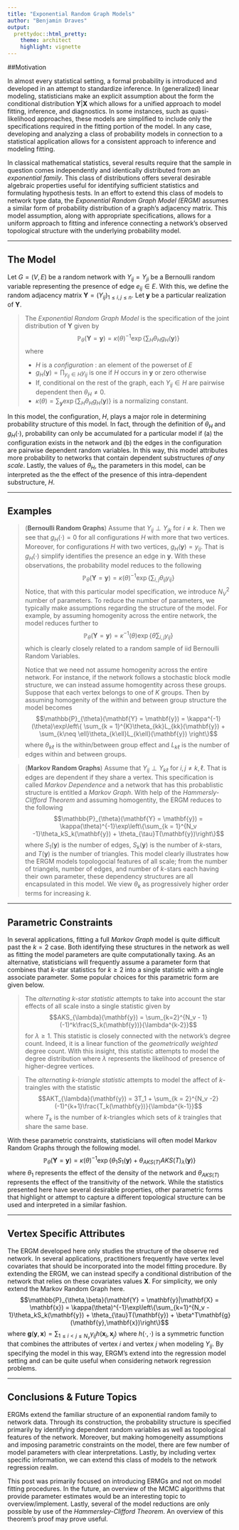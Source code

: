 ```yaml
---
title: "Exponential Random Graph Models"
author: "Benjamin Draves"
output:
  prettydoc::html_pretty:
    theme: architect
    highlight: vignette
---
```


##Motivation 

In almost every statistical setting, a formal probability is introduced and developed in an attempt to standardize inference. In (generalized) linear modeling, statisticians make an explicit assumption about the form the conditional distribution $\mathbf{Y}|\mathbf{X}$ which allows for a unified approach to model fitting, inference, and diagnostics. In some instances, such as quasi-likelihood approaches, these models are simplified to include only the specifications required in the fitting portion of the model. In any case, developing and analyzing a class of probability models in connection to a statistical application allows for a consistent approach to inference and modeling fitting. 

In classical mathematical statistics, several results require that the sample in question comes independently and identically distributed from an _exponential family_. This class of distributions offers several desirable algebraic properties useful for identifying sufficient statistics and formulating hypothesis tests. In an effort to extend this class of models to network type data, the _Exponential Random Graph Model (ERGM)_ assumes a similar form of probability distribution of a graph's adjacency matrix. This model assumption, along with appropriate specifications, allows for a uniform approach to fitting and inference connecting a network's observed topological structure with the underlying probability model. 

***
## The Model 

Let $G = (V,E)$ be a random network with $Y_{ij} = Y_{ji}$ be a Bernoulli random variable representing the presence of edge $e_{ij}\in E$. With this, we define the random adjacency matrix $\mathbf{Y} = (Y_{ij})_{1\leq i,j\leq n}$. Let $\mathbf{y}$ be a particular realization of $\mathbf{Y}$. 

> The _Exponential Random Graph Model_ is the specification of the joint distribution of $\mathbf{Y}$ given by $$\mathbb{P}_{\theta}(\mathbf{Y} = \mathbf{y}) =\kappa(\theta)^{-1} \exp\left\{\sum_{H}\theta_{H}g_H(\mathbf{y})\right\}$$ 
>where 
>
> * $H$ is a _configuration_ : an element of the powerset of $E$
> * $g_H(\mathbf{y}) = \prod_{y_{ij}\in H}y_{ij}$ is one if $H$ occurs in $\mathbf{y}$ or zero otherwise
> * If, conditional on the rest of the graph, each $Y_{ij}\in H$ are pairwise dependent then $\theta_H \neq 0$.
> * $\kappa(\theta) = \sum_{\mathbf{y}}\exp\left\{\sum_{H}\theta_{H}g_H(\mathbf{y})\right\}$ is a normalizing constant. 

In this model, the configuration, $H$, plays a major role in determining probability structure of this model. In fact, through the definition of $\theta_H$ and $g_H(\cdot)$, probability can only be accumulated for a particular model if (a) the configuration exists in the network and (b) the edges in the configuration are pairwise dependent random variables. In this way, this model attributes more probability to networks that contain dependent substructures _of any scale_. Lastly, the values of $\theta_H$, the parameters in this model, can be interpreted as the the effect of the presence of this intra-dependent substructure, $H$.  

***
## Examples

> (**Bernoulli Random Graphs**) Assume that $Y_{ij}\perp Y_{jk}$ for $i \neq k$. Then we see that $g_H(\cdot) = 0$ for all configurations $H$ with more that two vertices. Moreover, for configurations $H$ with two vertices, $g_H(\mathbf{y}) = y_{ij}$. That is $g_H(\cdot)$ simplify identifies the presence an edge in $\mathbf{y}$. With these observations, the probability model reduces to the following $$\mathbb{P}_{\theta}(\mathbf{Y} = \mathbf{y}) = \kappa(\theta)^{-1}\exp\left\{\sum_{i,j}\theta_{ij}y_{ij}\right\}$$
Notice, that with this particular model specification, we introduce $N_V^2$ number of parameters. To reduce the number of parameters, we typically make assumptions regarding the structure of the model. For example, by assuming homogenity across the entire network, the model reduces further to $$\mathbb{P}_{\theta}(\mathbf{Y} = \mathbf{y}) = \kappa^{-1}(\theta)\exp\left\{\theta\sum_{i,j}y_{ij}\right\}$$ which is clearly closely related to a random sample of iid Bernoulli Random Variables. 
>
> Notice that we need not assume homogenity across the entire network. For instance, if the network follows a stochastic block modle structure, we can instead assume homogentity across these groups. Suppose that each vertex belongs to one of $K$ groups. Then by assuming homogenity of the within and between group structure the model becomes $$\mathbb{P}_{\theta}(\mathbf{Y} = \mathbf{y}) = \kappa^{-1}(\theta)\exp\left\{
\sum_{k = 1}^{K}\theta_{kk}L_{kk}(\mathbf{y}) + \sum_{k\neq \ell}\theta_{k\ell}L_{k\ell}(\mathbf{y})
\right\}$$ where $\theta_{k\ell}$ is the within/between group effect and $L_{k\ell}$ is the number of edges within and between groups. 

> (**Markov Random Graphs**) Assume that $Y_{ij}\perp Y_{k\ell}$ for $i,j\neq k,\ell$. That is edges are dependent if they share a vertex. This specification is called _Markov Dependence_ and a network that has this probablistic structure is entitled a _Markov Graph_. With help of the _Hammersly-Clifford Theorem_ and assuming homogentity, the ERGM reduces to the following $$\mathbb{P}_{\theta}(\mathbf{Y} = \mathbf{y}) = \kappa(\theta)^{-1}\exp\left\{\sum_{k = 1}^{N_v -1}\theta_kS_k(\mathbf{y}) + \theta_{\tau}T(\mathbf{y})\right\}$$
where $S_1(\mathbf{y})$ is the number of edges, $S_k(\mathbf{y})$ is the number of $k$-stars, and $T(\mathbf{y})$ is the number of triangles. This model clearly illustrates how the ERGM models topologocial features of all scale; from the number of triangels, number of edges, and number of $k$-stars each having their own parameter, these dependency structures are all encapsulated in this model. We view $\theta_k$ as progressively higher order terms for increasing $k$.

***
## Parametric Constraints

In several applications, fitting a full _Markov Graph_ model is quite difficult past the $k=2$ case. Both identifying these structures in the network as well as fitting the model parameters are quite computationally taxing. As an alternative, statisticians will frequently assume a parameter form that combines that $k$-star statistics for $k\geq 2$ into a single statistic with a single associate parameter. Some popular choices for this parametric form are given below.

> The _alternating k-star statistic_ attempts to take into account the star effects of all scale insto a single statistic given by $$AKS_{\lambda}(\mathbf{y}) = \sum_{k=2}^{N_v - 1}(-1)^k\frac{S_k(\mathbf{y})}{\lambda^{k-2}}$$
for $\lambda \geq 1$. This statistic is closely connected with the network's degree count. Indeed, it is a linear function of the _geometrically weighted_ degree count. With this insight, this statistic attempts to model the degree distribution where $\lambda$ represents the likelihood of presence of higher-degree vertices. 

> The _alternating k-triangle statistic_ attempts to model the affect of $k$-traingles with the statistic $$AKT_{\lambda}(\mathbf{y}) = 3T_1 + \sum_{k = 2}^{N_v -2}(-1)^{k+1}\frac{T_k(\mathbf{y})}{\lambda^{k-1}}$$ where $T_k$ is the number of $k$-triangles which sets of $k$ traingles that share the same base. 

With these parametric constraints, statisticians will often model Markov Random Graphs through the following model. 
$$\mathbb{P}_{\theta}(\mathbf{Y} = \mathbf{y}) = \kappa(\theta)^{-1}\exp\left\{\theta_1S_1(\mathbf{y})+ \theta_{AKS(T)}AKS(T)_{\lambda}(\mathbf{y})\right\}$$
where $\theta_{1}$ represents the effect of the density of the network and $\theta_{AKS(T)}$ represents the effect of the transitivity of the network. While the statistics presented here have several desirable properties, other parametric forms that highlight or attempt to capture a different topological structure can be used and interpreted in a similar fashion. 

***
## Vertex Specific Attributes

The ERGM developed here only studies the structure of the observe red network. In several applications, practitioners frequently have vertex level covariates that should be incorporated into the model fitting procedure. By extending the ERGM, we can instead specify a conditional distribution of the network that relies on these covariates values $\mathbf{X}$. For simplicity, we only extend the Markov Random Graph here. 
$$\mathbb{P}_{\theta,\beta}(\mathbf{Y} = \mathbf{y}|\mathbf{X} = \mathbf{x}) = \kappa(\theta)^{-1}\exp\left\{\sum_{k=1}^{N_v - 1}\theta_kS_k(\mathbf{y}) + \theta_{\tau}T(\mathbf{y}) + \beta^T\mathbf{g}(\mathbf{y},\mathbf{x})\right\}$$
where $\mathbf{g}(\mathbf{y},\mathbf{x}) = \sum_{1\leq i <j \leq N_v}\gamma_{ij}h(\mathbf{x}_i, \mathbf{x}_j)$ where $h(\cdot, \cdot)$ is a symmetric function that combines the attributes of vertex $i$ and vertex $j$ when modeling $Y_{ij}$. By specifying the model in this way, ERGM's extend into the regression model setting and can be quite useful when considering network regression problems.

***
## Conclusions & Future Topics

ERGMs extend the familiar structure of an exponential random family to network data. Through its construction, the probability structure is specified primarily by identifying dependent random variables as well as topological features of the network. Moreover, but making homogeneity assumptions and imposing parametric constraints on the model, there are few number of model parameters with clear interpretations. Lastly, by including vertex specific information, we can extend this class of models to the network regression realm. 


This post was primarily focused on introducing ERMGs and not on model fitting procedures. In the future, an overview of the MCMC algorithms that provide parameter estimates would be an interesting topic to overview/implement. Lastly, several of the model reductions are only possible by use of the _Hammersley-Clifford Theorem_. An overview of this theorem's proof may prove useful. 





